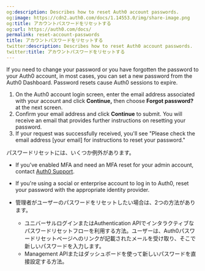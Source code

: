 ```yaml
---
og:description: Describes how to reset Auth0 account passwords.
og:image: https://cdn2.auth0.com/docs/1.14553.0/img/share-image.png
og:title: アカウントパスワードをリセットする
og:url: https://auth0.com/docs/
permalink: reset-account-passwords
title: アカウントパスワードをリセットする
twitter:description: Describes how to reset Auth0 account passwords.
twitter:title: アカウントパスワードをリセットする
---
```


If you need to change your password or you have forgotten the password to your Auth0 account, in most cases, you can set a new password from the <Tooltip tip="Auth0 Dashboard: Auth0's main product to configure your services." cta="View Glossary" href="/docs/glossary?term=Auth0+Dashboard">Auth0 Dashboard</Tooltip>. Password resets cause Auth0 sessions to expire.

1. On the Auth0 account login screen, enter the email address associated with your account and click **Continue,** then choose **Forgot password?** at the next screen.
2. Confirm your email address and click **Continue** to submit. You will receive an email that provides further instructions on resetting your password.
3. If your request was successfully received, you'll see "Please check the email address [your email] for instructions to reset your password."

パスワードリセットには、いくつか例外があります。

* If you've enabled <Tooltip tip="Multi-factor authentication (MFA): User authentication process that uses a factor in addition to username and password such as a code via SMS." cta="View Glossary" href="/docs/glossary?term=MFA">MFA</Tooltip> and need an MFA reset for your admin account, contact [Auth0 Support](https://support.auth0.com).
* If you're using a social or enterprise account to log in to Auth0, reset your password with the appropriate <Tooltip tip="Identity Provider (IdP): Service that stores and manages digital identities." cta="View Glossary" href="/docs/glossary?term=identity+provider">identity provider</Tooltip>.
* 管理者がユーザーのパスワードをリセットしたい場合は、2つの方法があります。

  + ユニバーサルログインまたはAuthentication APIでインタラクティブなパスワードリセットフローを利用する方法。ユーザーは、Auth0パスワードリセットページへのリンクが記載されたメールを受け取り、そこで新しいパスワードを入力します。
  + Management APIまたはダッシュボードを使って新しいパスワードを直接設定する方法。
